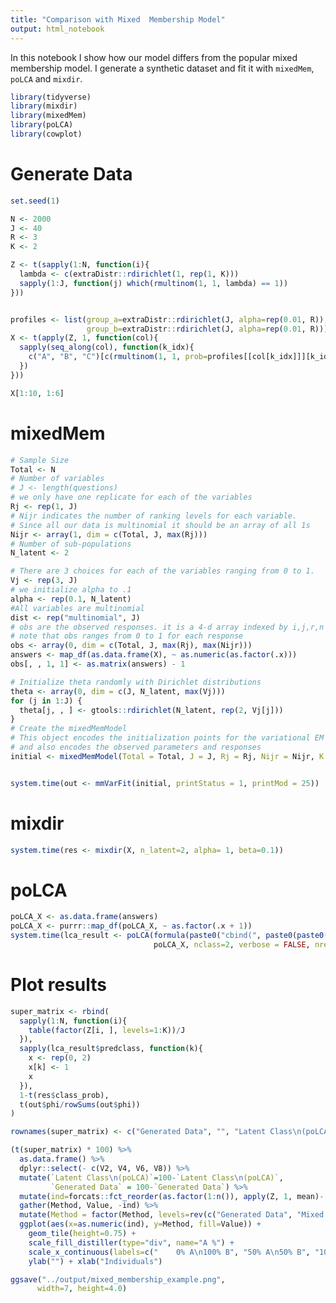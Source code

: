 ```yaml
---
title: "Comparison with Mixed  Membership Model"
output: html_notebook
---
```


In this notebook I show how our model differs from the popular mixed membership model.
I generate a synthetic dataset and fit it with `mixedMem`, `poLCA` and `mixdir`.

```r
library(tidyverse)
library(mixdir)
library(mixedMem)
library(poLCA)
library(cowplot)
```



# Generate Data

```r
set.seed(1)

N <- 2000
J <- 40
R <- 3
K <- 2

Z <- t(sapply(1:N, function(i){
  lambda <- c(extraDistr::rdirichlet(1, rep(1, K)))
  sapply(1:J, function(j) which(rmultinom(1, 1, lambda) == 1))
}))


profiles <- list(group_a=extraDistr::rdirichlet(J, alpha=rep(0.01, R)),
                 group_b=extraDistr::rdirichlet(J, alpha=rep(0.01, R)))
X <- t(apply(Z, 1, function(col){
  sapply(seq_along(col), function(k_idx){
    c("A", "B", "C")[c(rmultinom(1, 1, prob=profiles[[col[k_idx]]][k_idx, ])) == 1]
  })
}))

X[1:10, 1:6]
```


# mixedMem

```r
# Sample Size 
Total <- N 
# Number of variables 
# J <- length(questions)
# we only have one replicate for each of the variables 
Rj <- rep(1, J) 
# Nijr indicates the number of ranking levels for each variable. 
# Since all our data is multinomial it should be an array of all 1s 
Nijr <- array(1, dim = c(Total, J, max(Rj))) 
# Number of sub-populations 
N_latent <- 2

# There are 3 choices for each of the variables ranging from 0 to 1. 
Vj <- rep(3, J) 
# we initialize alpha to .1 
alpha <- rep(0.1, N_latent) 
#All variables are multinomial 
dist <- rep("multinomial", J) 
# obs are the observed responses. it is a 4-d array indexed by i,j,r,n 
# note that obs ranges from 0 to 1 for each response 
obs <- array(0, dim = c(Total, J, max(Rj), max(Nijr))) 
answers <- map_df(as.data.frame(X), ~ as.numeric(as.factor(.x)))
obs[, , 1, 1] <- as.matrix(answers) - 1

# Initialize theta randomly with Dirichlet distributions 
theta <- array(0, dim = c(J, N_latent, max(Vj)))
for (j in 1:J) { 
  theta[j, , ] <- gtools::rdirichlet(N_latent, rep(2, Vj[j]))
}
# Create the mixedMemModel 
# This object encodes the initialization points for the variational EM algorithim 
# and also encodes the observed parameters and responses 
initial <- mixedMemModel(Total = Total, J = J, Rj = Rj, Nijr = Nijr, K = N_latent, Vj = Vj, alpha = alpha, theta = theta, dist = dist, obs = obs)


system.time(out <- mmVarFit(initial, printStatus = 1, printMod = 25))
```


# mixdir

```r
system.time(res <- mixdir(X, n_latent=2, alpha= 1, beta=0.1))
```


# poLCA

```r
poLCA_X <- as.data.frame(answers)
poLCA_X <- purrr::map_df(poLCA_X, ~ as.factor(.x + 1))
system.time(lca_result <- poLCA(formula(paste0("cbind(", paste0(paste0(colnames(poLCA_X)), collapse = ","), ") ~ 1")),
                                poLCA_X, nclass=2, verbose = FALSE, nrep=1))
```



# Plot results


```r
super_matrix <- rbind(
  sapply(1:N, function(i){
    table(factor(Z[i, ], levels=1:K))/J
  }),
  sapply(lca_result$predclass, function(k){
    x <- rep(0, 2)
    x[k] <- 1
    x
  }),
  1-t(res$class_prob),
  t(out$phi/rowSums(out$phi))
)

rownames(super_matrix) <- c("Generated Data", "", "Latent Class\n(poLCA)", "", "Mixdir", "", "Mixed Membership\n(mixedMem)", "")

(t(super_matrix) * 100) %>%
  as.data.frame() %>%
  dplyr::select(- c(V2, V4, V6, V8)) %>%
  mutate(`Latent Class\n(poLCA)`=100-`Latent Class\n(poLCA)`,
         `Generated Data` = 100-`Generated Data`) %>%
  mutate(ind=forcats::fct_reorder(as.factor(1:n()), apply(Z, 1, mean)- 1)) %>%
  gather(Method, Value, -ind) %>%
  mutate(Method = factor(Method, levels=rev(c("Generated Data", "Mixed Membership\n(mixedMem)", "Mixdir", "Latent Class\n(poLCA)")), ordered = TRUE)) %>%
  ggplot(aes(x=as.numeric(ind), y=Method, fill=Value)) +
    geom_tile(height=0.75) +
    scale_fill_distiller(type="div", name="A %") +
    scale_x_continuous(labels=c("    0% A\n100% B", "50% A\n50% B", "100% A\n    0% B"), breaks=c(20, 1000, 1980)) +
    ylab("") + xlab("Individuals")

ggsave("../output/mixed_membership_example.png",
      width=7, height=4.0)
```














